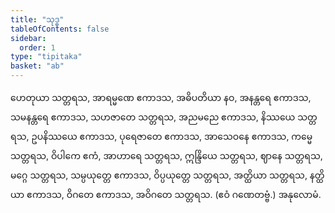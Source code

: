```yaml
---
title: "သုဒ္ဓ"
tableOfContents: false
sidebar:
  order: 1
type: "tipitaka"
basket: "ab"
---
```



<DynamicBreadcrumb />

<Division number="16">

<Paragraph number="1097">
ဟေတုယာ သတ္တရသ, အာရမ္မဏေ ဧကာဒသ, အဓိပတိယာ နဝ, အနန္တရေ ဧကာဒသ, သမနန္တရေ ဧကာဒသ, သဟဇာတေ သတ္တရသ, အညမညေ ဧကာဒသ, နိဿယေ သတ္တရသ, ဥပနိဿယေ ဧကာဒသ, ပုရေဇာတေ ဧကာဒသ, အာသေဝနေ ဧကာဒသ, ကမ္မေ သတ္တရသ, ဝိပါကေ ဧကံ, အာဟာရေ သတ္တရသ, ဣန္ဒြိယေ သတ္တရသ, ဈာနေ သတ္တရသ, မဂ္ဂေ သတ္တရသ, သမ္ပယုတ္တေ ဧကာဒသ, ဝိပ္ပယုတ္တေ သတ္တရသ, အတ္ထိယာ သတ္တရသ, နတ္ထိယာ ဧကာဒသ, ဝိဂတေ ဧကာဒသ, အဝိဂတေ သတ္တရသ. (ဧဝံ ဂဏေတဗ္ဗံ.)

</Paragraph>
</Division>

<Paragraph number="1098" type="center">
အနုလောမံ.
</Paragraph>